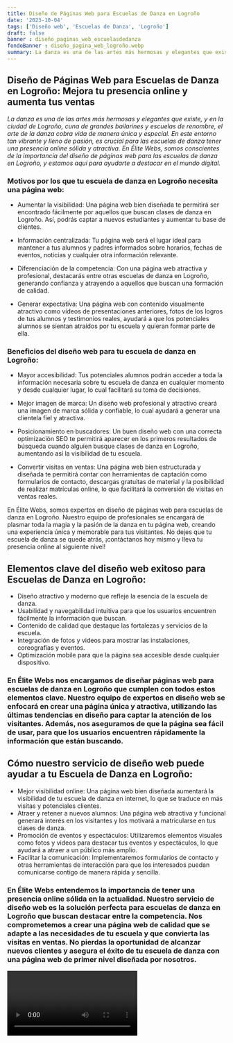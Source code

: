 ```yaml
---
title: Diseño de Páginas Web para Escuelas de Danza en Logroño
date: '2023-10-04'
tags: ['Diseño web', 'Escuelas de Danza', 'Logroño']
draft: false
banner : diseño_paginas_web_escuelasdedanza
fondoBanner : diseño_pagina_web_logroño.webp
summary: La danza es una de las artes más hermosas y elegantes que existe, y en la ciudad de Logroño, cuna de grandes bailarines y escuelas de renombre, el arte de la danza cobra vida de manera única y especial. En este entorno tan vibrante y lleno de pasión, es crucial para las escuelas de danza tener una presencia online sólida y atractiva. En Élite Webs, somos conscientes de la importancia del diseño de páginas web para las escuelas de danza en Logroño, y estamos aquí para ayudarte a destacar en el mundo digital.
---
```


## Diseño de Páginas Web para Escuelas de Danza en Logroño: Mejora tu presencia online y aumenta tus ventas

*La danza es una de las artes más hermosas y elegantes que existe, y en la ciudad de Logroño, cuna de grandes bailarines y escuelas de renombre, el arte de la danza cobra vida de manera única y especial. En este entorno tan vibrante y lleno de pasión, es crucial para las escuelas de danza tener una presencia online sólida y atractiva. En Élite Webs, somos conscientes de la importancia del diseño de páginas web para las escuelas de danza en Logroño, y estamos aquí para ayudarte a destacar en el mundo digital.*

### Motivos por los que tu escuela de danza en Logroño necesita una página web:

- Aumentar la visibilidad: Una página web bien diseñada te permitirá ser encontrado fácilmente por aquellos que buscan clases de danza en Logroño. Así, podrás captar a nuevos estudiantes y aumentar tu base de clientes.

- Información centralizada: Tu página web será el lugar ideal para mantener a tus alumnos y padres informados sobre horarios, fechas de eventos, noticias y cualquier otra información relevante.

- Diferenciación de la competencia: Con una página web atractiva y profesional, destacarás entre otras escuelas de danza en Logroño, generando confianza y atrayendo a aquellos que buscan una formación de calidad.

- Generar expectativa: Una página web con contenido visualmente atractivo como vídeos de presentaciones anteriores, fotos de los logros de tus alumnos y testimonios reales, ayudará a que los potenciales alumnos se sientan atraídos por tu escuela y quieran formar parte de ella.

### Beneficios del diseño web para tu escuela de danza en Logroño:

- Mayor accesibilidad: Tus potenciales alumnos podrán acceder a toda la información necesaria sobre tu escuela de danza en cualquier momento y desde cualquier lugar, lo cual facilitará su toma de decisiones.

- Mejor imagen de marca: Un diseño web profesional y atractivo creará una imagen de marca sólida y confiable, lo cual ayudará a generar una clientela fiel y atractiva.

- Posicionamiento en buscadores: Un buen diseño web con una correcta optimización SEO te permitirá aparecer en los primeros resultados de búsqueda cuando alguien busque clases de danza en Logroño, aumentando así la visibilidad de tu escuela.

- Convertir visitas en ventas: Una página web bien estructurada y diseñada te permitirá contar con herramientas de captación como formularios de contacto, descargas gratuitas de material y la posibilidad de realizar matrículas online, lo que facilitará la conversión de visitas en ventas reales.

En Élite Webs, somos expertos en diseño de páginas web para escuelas de danza en Logroño. Nuestro equipo de profesionales se encargará de plasmar toda la magia y la pasión de la danza en tu página web, creando una experiencia única y memorable para tus visitantes. No dejes que tu escuela de danza se quede atrás, ¡contáctanos hoy mismo y lleva tu presencia online al siguiente nivel!

<GifSeo />

<Cta />

## Elementos clave del diseño web exitoso para Escuelas de Danza en Logroño:
- Diseño atractivo y moderno que refleje la esencia de la escuela de danza.
- Usabilidad y navegabilidad intuitiva para que los usuarios encuentren fácilmente la información que buscan.
- Contenido de calidad que destaque las fortalezas y servicios de la escuela.
- Integración de fotos y videos para mostrar las instalaciones, coreografías y eventos.
- Optimización mobile para que la página sea accesible desde cualquier dispositivo.
 
### En Élite Webs nos encargamos de diseñar páginas web para escuelas de danza en Logroño que cumplen con todos estos elementos clave. Nuestro equipo de expertos en diseño web se enfocará en crear una página única y atractiva, utilizando las últimas tendencias en diseño para captar la atención de los visitantes. Además, nos aseguramos de que la página sea fácil de usar, para que los usuarios encuentren rápidamente la información que están buscando. 

## Cómo nuestro servicio de diseño web puede ayudar a tu Escuela de Danza en Logroño:
- Mejor visibilidad online: Una página web bien diseñada aumentará la visibilidad de tu escuela de danza en internet, lo que se traduce en más visitas y potenciales clientes.
- Atraer y retener a nuevos alumnos: Una página web atractiva y funcional generará interés en los visitantes y los motivará a matricularse en tus clases de danza.
- Promoción de eventos y espectáculos: Utilizaremos elementos visuales como fotos y videos para destacar tus eventos y espectáculos, lo que ayudará a atraer a un público más amplio.
- Facilitar la comunicación: Implementaremos formularios de contacto y otras herramientas de interacción para que los interesados puedan comunicarse contigo de manera rápida y sencilla.

### En Élite Webs entendemos la importancia de tener una presencia online sólida en la actualidad. Nuestro servicio de diseño web es la solución perfecta para escuelas de danza en Logroño que buscan destacar entre la competencia. Nos comprometemos a crear una página web de calidad que se adapte a las necesidades de tu escuela y que convierta las visitas en ventas. No pierdas la oportunidad de alcanzar nuevos clientes y asegura el éxito de tu escuela de danza con una página web de primer nivel diseñada por nosotros.

<Video />

<CtaBot job='Escuelas de Danza' city='Logroño'/>

<Gmaps query='Logroño+españa+maps' />